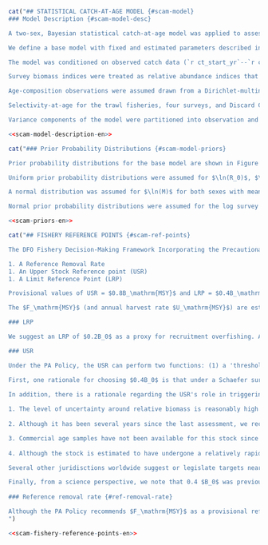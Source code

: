 ```r
cat("## STATISTICAL CATCH-AT-AGE MODEL {#scam-model}
### Model Description {#scam-model-desc}

A two-sex, Bayesian statistical catch-at-age model was applied to assess the coastwide stock status of `r sp`. The model is based on the Integrated Statistical Catch Age Model (`r iscam`) framework, @martell2011. Full model details are provided in Appendix \@ref(app:model-desc).

We define a base model with fixed and estimated parameters described in Table \@ref(tab:param-settings-table). A total of `r num_params` model parameters were estimated by the base model (Table \@ref(tab:param-settings-table) shows most of these). The model estimated time series of log recruitment anomalies and log fishing mortality rates; and time-invariant values of unfished recruitment, steepness of the Beverton-Holt stock-recruit relationship, natural mortality, average recruitment, and logistic selectivity parameters for the two commercial fisheries and the four synoptic surveys. Prior probability distributions for the base model are shown in Table \@ref(tab:param-settings-table) and Figure \@ref(fig:fig-base-priors-posts) and described in Section \@ref(scam-model-priors). Model sensitivity to fixed parameters and to assumed prior probability distributions are presented in Section \@ref(sens-analyses).

The model was conditioned on observed catch data (`r ct_start_yr`--`r ct_end_yr`), which were assumed to be known without error. The model was fit to four survey indices of abundance, the Discard CPUE index, and to age composition data from the two commercial fisheries, and three synoptic surveys. Biological parameters determining weight-at-age and maturity-at-age schedules were estimated independently (Appendix \@ref(app:bio-data-appendix)) and input into the assessment model as fixed parameters that remained constant over time (Table \@ref(tab:growth-params-table)).

Survey biomass indices were treated as relative abundance indices that are directly proportional to the survey vulnerable biomass at the beginning of each year. Observation errors in relative abundance indices were assumed to be log-normally distributed. The catchability parameter $q_k$ was estimated for each index $k$. Prior probability distributions for $\ln(q_k)$ are described in Section \@ref(scam-model-priors).

Age-composition observations were assumed drawn from a Dirichlet-multinomial distribution. It was assumed ages were read without error.

Selectivity-at-age for the trawl fisheries, four surveys, and Discard CPUE index was modelled using a two-parameter logistic function with asymptote at 1. Age-at-50%-vulnerability ($\hat{a}_k$) and the standard deviation of the logistic selectivity curve ($\hat{\gamma}_k$) for each gear $k$ were estimated for the trawl fisheries and the three synoptic surveys. No age composition data were available for the `r hsmas` and `r dcpue` so selectivity was fixed with $\hat{a}_k$ = `r f(base_model$ctl$sel[2, 4])` and $\hat{\gamma}_k$ = `r f(base_model$ctl$sel[3, 4], 1)`, similar to estimated values for the other gears. Additional sensitivity runs not included in this assessment document indicated that there was little model sensitivity to this assumption.

Variance components of the model were partitioned into observation and process errors. The key parameter is the total variance (i.e., $\vartheta^2$, total precision). The total variance is partitioned into observation and process error components by the model parameter $\rho$, which represents the proportion of the total variance that is due to observation error [@punt1999; @deriso2007]. The total variance is partitioned into observation errors ($\sigma$) and process errors ($\tau$) using Eq. \@ref(eq:df17) from Appendix \@ref(app:model-desc). The parameters $\vartheta^2$ and $\rho$ were fixed in the current assessment (Table \@ref(tab:param-settings-table)) at values that gave $\sigma = 0.2$ and $\tau = 0.8$. See Section \@ref(sens-sigma) for sensitivity analyses to this assumption. See Appendix \@ref(app:model-desc) for further details on the treatment of variance in this assessment.")
```

```r
<<scam-model-description-en>>
```

```r
cat("### Prior Probability Distributions {#scam-model-priors}

Prior probability distributions for the base model are shown in Figure \@ref(fig:fig-base-priors-posts) and Table \@ref(tab:param-settings-table). Model sensitivities to assumed prior distributions are presented in Sections \@ref(sens-sigma), \@ref(sens-m), and \@ref(sens-q).

Uniform prior probability distributions were assumed for $\ln(R_0)$, $\ln(\bar{R})$, $\ln(R_\mathrm{init})$ and selectivity parameters (Table \@ref(tab:param-settings-table)). A Beta distribution was assumed for the steepness ($h$) of the stock-recruit relationship, with shape parameters that resulted in a distribution with mean = `r f(base_h_prior1, 2)` and CV = `r f(base_h_prior2, 2)` (Beta($\alpha$ = `r f(base_h$p1, 1)`, $\beta$ = `r f(base_h_prior2, 1)`)). This prior was based on a literature review on steepness parameters for Pacific flatfish species done by @holt2016 and was used in the `r la` for `r sp`. A review of steepness estimates for flatfish species by @maunder2012 suggested that flatfish steepness using a Beverton-Holt stock-recruit relationship may be around $0.94$ (where $h$ approaching $1.0$ implies recruitment is independent of spawning biomass).

A normal distribution was assumed for $\ln(M)$ for both sexes with mean = $\ln$(`r f(exp(base_m_female$p1), 2)`) and SD = `r f(exp(base_m_female$p2), 2)` for females and mean = $\ln$(`r f(exp(base_m_male$p1), 2)`) and SD = `r f(exp(base_m_male$p2), 2)` for males (in log space). @holt2016 reviewed the literature and stock assessments and assumed a prior probability distribution for M with mean = 0.2 in their assessment of `r bc` Rock Sole (*Lepidopsetta spp.*). @goa2021 assumed a value of M = 0.2 for females and M = 0.35 for males in the assessment of Gulf of Alaska `r sp`; the same was done for the Bering Sea Aleutian Islands stock [@bering2019].

Normal prior probability distributions were assumed for the log survey catchability parameters $\ln(q_k)$ for each survey $k$. Normal distributions with mean = $\ln$(`r base_qk_mean`) and SD = `r base_qk_sd` in log space were selected because the survey estimates of biomass were derived from swept area analysis (Eqs. \@ref(eq:swept-area), \@ref(eq:cpue-density), and \@ref(eq:survey-biomass-variance)) and could therefore reasonably be expected to be within 1–2 orders of magnitude of unity. A large standard deviation was used to reflect ignorance of the scale of the swept area analysis compared with the true biomass.")
```

```r
<<scam-priors-en>>
```

```r
cat("## FISHERY REFERENCE POINTS {#scam-ref-points}

The DFO Fishery Decision-Making Framework Incorporating the Precautionary Approach (PA) policy [@dfo2009] requires stock status to be characterized using three reference points:

1. A Reference Removal Rate
1. An Upper Stock Reference point (USR)
1. A Limit Reference Point (LRP)

Provisional values of USR = $0.8B_\mathrm{MSY}$ and LRP = $0.4B_\mathrm{MSY}$ are suggested in the absence of stock-specific reference points. The framework suggests a reference removal rate of $F_\mathrm{MSY}$. A harvest control rule based on these reference points that is coincident with the choice of LRP, USR, and removal reference would apply a linear reduction in fishing mortality as the stock falls below the USR and would cease fishing when the stock reaches the LRP [e.g., Figure 6 in @grandin2017].

The $F_\mathrm{MSY}$ (and annual harvest rate $U_\mathrm{MSY}$) are estimated to be very large in this model due to selectivity being greater than maturity, as described in Section \@ref(selex). We therefore present $B_0$-based reference points for `r sp` that are less reliant on estimated selectivity and maturity at age. We suggest an LRP = $0.2B_0$ and USR = $0.4B_0$. These are the reference points agreed to in the last assessment for `r sp` in `r bc` [@grandin2017]; we further elaborate on our reasoning below.

### LRP

We suggest an LRP of $0.2B_0$ as a proxy for recruitment overfishing. A value of $0.2B_0$ is a threshold below which there is typically at least some reduction in per-capita recruitment [@myers1994; @sainsbury2008]. This threshold has been recommended in recent national guidance [@barrett2022]. Furthermore, this threshold is consistent with recommendations in other jurisdictions: a limit value of $0.2B_0$ is the default recommendation (and minimum acceptable value) under Australia's Commonwealth Fisheries Harvest Strategy Policy [@dawr2018] and is the default trigger for rebuilding plans under New Zealand's Harvest Strategy [@mf2008].

### USR

Under the PA Policy, the USR can perform two functions: (1) a 'threshold below which removals must be progressively reduced in order to avoid reaching the LRP' (an operational control point or 'OCP') and (2) a 'target reference point determined by productivity objectives for the stock, broader biological considerations, and social and economic objectives for the fishery' [@dfo2009]. @marentette2020 emphasize that the primary role of the USR is its first role, as an OCP, to avoid the LRP. The PA Policy describes how the USR is meant to be developed by fishery managers with consultation with interested parties and advice from Science. We therefore provide the following science advice regarding the USR. 

First, one rationale for choosing $0.4B_0$ is that under a Schaefer surplus production model, $B_\mathrm{MSY}$ is 0.5 $B_0$ and since 0.8 $B_\mathrm{MSY}$ is the provisional USR and 0.8 $\times$ 0.5 = 0.4, $0.4B_0$ is the equivalent $B_0$-based USR. A similar rationale applies to $0.2B_0$ as the LRP: 0.4 $B_\mathrm{MSY}$ is the provisional LRP and 0.4 $\times$ 0.5 = 0.2 resulting in 0.2 $B_0$ as the LRP.
  
In addition, there is a rationale regarding the USR's role in triggering fishery reductions to reduce risk of the stock breaching the LRP. The PA Policy notes that 'while socio-economic factors may influence the location of the USR, these factors must not diminish its minimum function in guiding management of the risk of approaching the LRP'. We suggest the following scientific factors should be considered with respect to the timing of adjusting fishing intensity as the stock approaches the LRP: (1) the level of uncertainty around the relative spawning biomass; (2) the frequency of assessment; (3) the availability of important data sources; and (4) plausible future rates of decline. We present the following advice with respect to these factors for Arrowtooth Flounder (as will be shown in the results):

1. The level of uncertainty around relative biomass is reasonably high with the 95% CIs roughly spanning the width between $0.2B_0$ and $0.4B_0$. Greater uncertainty means the USR would need to be spaced further from the LRP to ensure an equivalent risk tolerance.
  
2. Although it has been several years since the last assessment, we recommend the stock assessment be updated approximately every two years, when an additional year of data is available from each survey. Longer gaps between assessments would require the USR to be further spaced from the LRP to ensure an equivalent risk.

3. Commercial age samples have not been available for this stock since 2019 and it unclear when this sampling will resume. These data provide a critical source of information about recruitment and selectivity. The assessment results show that declines in estimated recruitment over the last decade are responsible for a large part of the recent estimated declines in SSB. The lack of age samples may introduce uncertainty going forward, which would suggest a larger gap between the LRP and USR for an equivalent risk compared to having this information.
  
4. Although the stock is estimated to have undergone a relatively rapid decline in SSB from about 2012 to 2020, this was associated with higher F's than are currently estimated and this past trajectory is not necessarily indicative of future possible trajectories. A closed-loop simulation analysis would be a rigorous way of evaluating plausible stock trajectories and the ability for a given USR to provide sufficient time to avoid the stock biomass falling below the LRP. We therefore have little information currently about plausible future rates of decline.

Several other juridisctions worldwide suggest or legislate targets near 0.4 $B_0$ when status is assessed relative to $B_0$; however, these jurisdictions also use this 'target' as an operational control point (OCP) below which fishing mortality $F$ is to be reduced to avoid hitting a lower limit reference point [@punt2008, and references therein]. It is our understanding that the North Pacific Fishery Management Council (NPFMC) in Alaska would use an upper OCR of 0.4 $B_0$ for this Arrowtooth Flounder stock with $F$ ramped down when biomass is below this level ['Tier 3 3b', p. 19 in @npfmc2020]. The US West Coast Pacific Fishery Management Council (PFMC) also uses 0.4 $B_0$ as a standard groundfish OCP to ramp down $F$ [@pfmc2022], although a flatfish-specific OCP of 0.25 $B_0$ was added in 2010 [Amendment 16-5 @nmfs2010]. However, this is under the assumption that flatfish stocks are often more productive than other groundfish stocks, which may not bear out for this BC stock with low estimated recruitment over the last decade. Australia uses maximum economic yield (MEY) as their legislated objective, which they suggest can be approximated as $0.4 B_0 \times 1.2 = 0.48 B_0$; this then acts as an OCP with exploitation rate ramped down below 0.48 $B_0$ [p. 9 and 22 in @dawr2018]. In other words, in these jurisidictions, their 'target' matches the primary definition of the Canadian USR [@marentette2020] as an OCP. This interpretation would suggest that, despite the use of the term 'target' elsewhere, a USR  would be equivalent in function to these jurisdictions. Most equivalent in function to these jurisdictions would be to consider 0.4 $B_0$ both a 'target' and a USR OCP rather than how they are separated in the PA Policy diagram.                                   

Finally, from a science perspective, we note that 0.4 $B_0$ was previously accepted as the USR for Arrowtooth Flounder [@grandin2017]. We caution that reducing reference points when there is evidence of declining recruitment and declining stock trends would be inconsistent with the precautionary approach as outlined in the DFO PA Policy. Such 'moving the reference point goalposts' can have considerable implications for fisheries sustainability [@silvar-viladomiu2021].
  
### Reference removal rate {#ref-removal-rate}

Although the PA Policy recommends $F_\mathrm{MSY}$ as a provisional reference removal rage, for reasons outlined above, we suggest $B_0$-based reference points for this stock. We suggest that an equivalent reference removal rate would be the fishing mortality $F$ that would take the stock to $0.4 B_0$ at equilibrium given recently observed recruitment. We determined this by projecting the stock 50 years into the future with recruitment deviations randomly drawn with replacement from 2010--2019 (omitting the poorly estimated 2020 and 2021 deviations), using an optimization routine to find the constant catch that would generate SSB matching $0.4 B_0$ within a tolerance of 50 t. We report the associated $F$ at the end of 50 years. Given sufficient projection years, performing the projections with a constant $F$ or a constant catch should render the same conclusion.
")
```

```r
<<scam-fishery-reference-points-en>>
```
